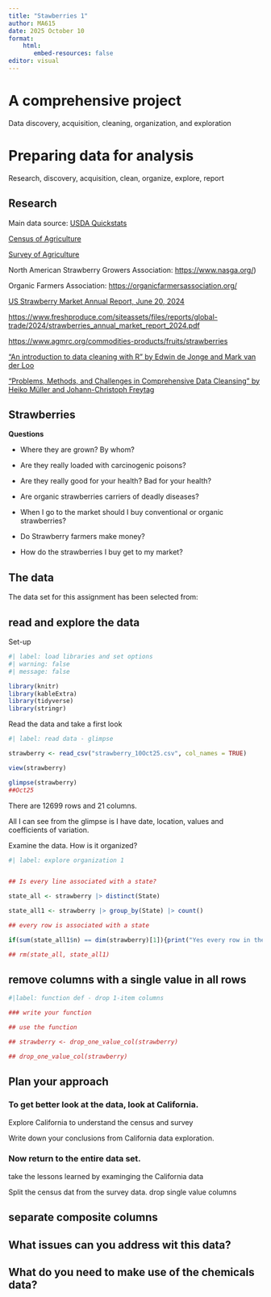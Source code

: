 ```yaml
---
title: "Stawberries 1"
author: MA615
date: 2025 October 10
format: 
    html:
       embed-resources: false
editor: visual
---
```


# A comprehensive project

Data discovery, acquisition, cleaning, organization, and exploration

# Preparing data for analysis

Research, discovery, acquisition, clean, organize, explore, report

## Research

Main data source: [USDA Quickstats](https://quickstats.nass.usda.gov/)

[Census of Agriculture](https://www.nass.usda.gov/AgCensus/)

[Survey of Agriculture](https://www.nass.usda.gov/Surveys/index.php)

North American Strawberry Growers Association: <https://www.nasga.org/>)

Organic Farmers Association: <https://organicfarmersassociation.org/>

[US Strawberry Market Annual Report, June 20, 2024](https://www.freshproduce.com/siteassets/files/reports/global-trade/2024/strawberries_annual_market_report_2024.pdf)

<https://www.freshproduce.com/siteassets/files/reports/global-trade/2024/strawberries_annual_market_report_2024.pdf>

<https://www.agmrc.org/commodities-products/fruits/strawberries>

["An introduction to data cleaning with R" by Edwin de Jonge and Mark van der Loo](https://cran.r-project.org/doc/contrib/de_Jonge+van_der_Loo-Introduction_to_data_cleaning_with_R.pdf)

["Problems, Methods, and Challenges in Comprehensive Data Cleansing" by Heiko Müller and Johann-Christoph Freytag](https://www.researchgate.net/profile/Heiko-Mueller/publication/228929938_Problems_methods_and_challenges_in_comprehensive_data_cleansing/links/09e415101b58541e2c000000/Problems-methods-and-challenges-in-comprehensive-data-cleansing.pdf)

## Strawberries

**Questions**

-   Where they are grown? By whom?

-   Are they really loaded with carcinogenic poisons?

-   Are they really good for your health? Bad for your health?

-   Are organic strawberries carriers of deadly diseases?

-   When I go to the market should I buy conventional or organic strawberries?

-   Do Strawberry farmers make money?

-   How do the strawberries I buy get to my market?

## The data

The data set for this assignment has been selected from:

## read and explore the data

Set-up

```r
#| label: load libraries and set options
#| warning: false
#| message: false

library(knitr)  
library(kableExtra)
library(tidyverse)
library(stringr)

```

Read the data and take a first look

```r
#| label: read data - glimpse 

strawberry <- read_csv("strawberry_10Oct25.csv", col_names = TRUE)

view(strawberry)

glimpse(strawberry)
##Oct25
```

There are 12699 rows and 21 columns.

All I can see from the glimpse is I have date, location, values and coefficients of variation.

Examine the data. How is it organized?

```r
#| label: explore organization 1 


## Is every line associated with a state?

state_all <- strawberry |> distinct(State)

state_all1 <- strawberry |> group_by(State) |> count()

## every row is associated with a state

if(sum(state_all1$n) == dim(strawberry)[1]){print("Yes every row in the data is associated with a state.")}

## rm(state_all, state_all1)

```

## remove columns with a single value in all rows

```r
#|label: function def - drop 1-item columns

### write your function

## use the function

## strawberry <- drop_one_value_col(strawberry)

## drop_one_value_col(strawberry)

```

## Plan your approach

### To get better look at the data, look at California.

Explore California to understand the census and survey

Write down your conclusions from California data exploration.

### Now return to the entire data set.

take the lessons learned by examinging the California data

Split the census dat from the survey data. drop single value columns

## separate composite columns

## What issues can you address wit this data?

## What do you need to make use of the chemicals data?
